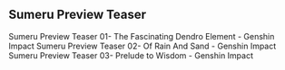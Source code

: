 {{RegionTabs}}
==Sumeru Preview Teaser==
<gallery hideaddbutton="true" captionalign="center">
Sumeru Preview Teaser 01- The Fascinating Dendro Element - Genshin Impact
Sumeru Preview Teaser 02- Of Rain And Sand - Genshin Impact
Sumeru Preview Teaser 03- Prelude to Wisdom - Genshin Impact
</gallery>